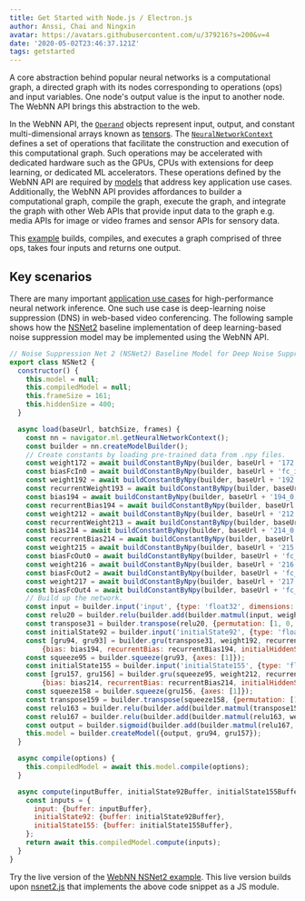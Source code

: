 ```yaml
---
title: Get Started with Node.js / Electron.js
author: Anssi, Chai and Ningxin 
avatar: https://avatars.githubusercontent.com/u/379216?s=200&v=4
date: '2020-05-02T23:46:37.121Z'
tags: getstarted
---
```


A core abstraction behind popular neural networks is a computational graph, a directed graph with its nodes corresponding to operations (ops) and input variables. One node's output value is the input to another node. The WebNN API brings this abstraction to the web.

In the WebNN API, the [`Operand`](https://webmachinelearning.github.io/webnn/#operand) objects represent input, output, and constant multi-dimensional arrays known as [tensors](https://mathworld.wolfram.com/Tensor.html). The [`NeuralNetworkContext`](https://webmachinelearning.github.io/webnn/#api-neuralnetworkcontext) defines a set of operations that facilitate the construction and execution of this computational graph. Such operations may be accelerated with dedicated hardware such as the GPUs, CPUs with extensions for deep learning, or dedicated ML accelerators. These operations defined by the WebNN API are required by [models](https://github.com/webmachinelearning/webnn/blob/master/op_compatibility/first_wave_models.md) that address key application use cases. Additionally, the WebNN API provides affordances to builder a computational graph, compile the graph, execute the graph, and integrate the graph with other Web APIs that provide input data to the graph e.g. media APIs for image or video frames and sensor APIs for sensory data.

This [example](https://webmachinelearning.github.io/webnn/#examples) builds, compiles, and executes a graph comprised of three ops, takes four inputs and returns one output.

## Key scenarios

There are many important [application use cases](https://webmachinelearning.github.io/webnn/#usecases-application) for high-performance neural network inference. One such use case is deep-learning noise suppression (DNS) in web-based video conferencing. The following sample shows how the [NSNet2](https://github.com/microsoft/DNS-Challenge/tree/master/NSNet2-baseline) baseline implementation of deep learning-based noise suppression model may be implemented using the WebNN API.

```JavaScript
// Noise Suppression Net 2 (NSNet2) Baseline Model for Deep Noise Suppression Challenge (DNS) 2021.
export class NSNet2 {
  constructor() {
    this.model = null;
    this.compiledModel = null;
    this.frameSize = 161;
    this.hiddenSize = 400;
  }

  async load(baseUrl, batchSize, frames) {
    const nn = navigator.ml.getNeuralNetworkContext();
    const builder = nn.createModelBuilder();
    // Create constants by loading pre-trained data from .npy files.
    const weight172 = await buildConstantByNpy(builder, baseUrl + '172.npy');
    const biasFcIn0 = await buildConstantByNpy(builder, baseUrl + 'fc_in_0_bias.npy');
    const weight192 = await buildConstantByNpy(builder, baseUrl + '192.npy');
    const recurrentWeight193 = await buildConstantByNpy(builder, baseUrl + '193.npy');
    const bias194 = await buildConstantByNpy(builder, baseUrl + '194_0.npy');
    const recurrentBias194 = await buildConstantByNpy(builder, baseUrl + '194_1.npy');
    const weight212 = await buildConstantByNpy(builder, baseUrl + '212.npy');
    const recurrentWeight213 = await buildConstantByNpy(builder, baseUrl + '213.npy');
    const bias214 = await buildConstantByNpy(builder, baseUrl + '214_0.npy');
    const recurrentBias214 = await buildConstantByNpy(builder, baseUrl + '214_1.npy');
    const weight215 = await buildConstantByNpy(builder, baseUrl + '215.npy');
    const biasFcOut0 = await buildConstantByNpy(builder, baseUrl + 'fc_out_0_bias.npy');
    const weight216 = await buildConstantByNpy(builder, baseUrl + '216.npy');
    const biasFcOut2 = await buildConstantByNpy(builder, baseUrl + 'fc_out_2_bias.npy');
    const weight217 = await buildConstantByNpy(builder, baseUrl + '217.npy');
    const biasFcOut4 = await buildConstantByNpy(builder, baseUrl + 'fc_out_4_bias.npy');
    // Build up the network.
    const input = builder.input('input', {type: 'float32', dimensions: [batchSize, frames, this.frameSize]});
    const relu20 = builder.relu(builder.add(builder.matmul(input, weight172), biasFcIn0));
    const transpose31 = builder.transpose(relu20, {permutation: [1, 0, 2]});
    const initialState92 = builder.input('initialState92', {type: 'float32', dimensions: [1, batchSize, this.hiddenSize]});
    const [gru94, gru93] = builder.gru(transpose31, weight192, recurrentWeight193, frames, this.hiddenSize,
        {bias: bias194, recurrentBias: recurrentBias194, initialHiddenState: initialState92, returnSequence: true});
    const squeeze95 = builder.squeeze(gru93, {axes: [1]});
    const initialState155 = builder.input('initialState155', {type: 'float32', dimensions: [1, batchSize, this.hiddenSize]});
    const [gru157, gru156] = builder.gru(squeeze95, weight212, recurrentWeight213, frames, this.hiddenSize,
        {bias: bias214, recurrentBias: recurrentBias214, initialHiddenState: initialState155, returnSequence: true});
    const squeeze158 = builder.squeeze(gru156, {axes: [1]});
    const transpose159 = builder.transpose(squeeze158, {permutation: [1, 0, 2]});
    const relu163 = builder.relu(builder.add(builder.matmul(transpose159, weight215), biasFcOut0));
    const relu167 = builder.relu(builder.add(builder.matmul(relu163, weight216), biasFcOut2));
    const output = builder.sigmoid(builder.add(builder.matmul(relu167, weight217), biasFcOut4));
    this.model = builder.createModel({output, gru94, gru157});
  }

  async compile(options) {
    this.compiledModel = await this.model.compile(options);
  }

  async compute(inputBuffer, initialState92Buffer, initialState155Buffer) {
    const inputs = {
      input: {buffer: inputBuffer},
      initialState92: {buffer: initialState92Buffer},
      initialState155: {buffer: initialState155Buffer},
    };
    return await this.compiledModel.compute(inputs);
  }
}
```

Try the live version of the [WebNN NSNet2 example](https://webmachinelearning.github.io/webnn-samples/nsnet2/).  This live version builds upon [nsnet2.js](https://github.com/webmachinelearning/webnn-samples/blob/master/nsnet2/nsnet2.js) that implements the above code snippet as a JS module.
